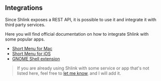 ## Integrations

Since Shlink exposes a REST API, it is possible to use it and integrate it with third party services.

Here you will find official documentation on how to integrate Shlink with some popular apps.

* [Short Menu for Mac](/documentation/integrations/short-menu-mac)
* [Short Menu for iOS](/documentation/integrations/short-menu-ios)
* [GNOME Shell extension](/documentation/integrations/gnome-shell-extension)

> If you are already using Shlink with some service or app that's not listed here, feel free to [let me know](https://github.com/shlinkio/shlink.io/issues/new), and I will add it.
